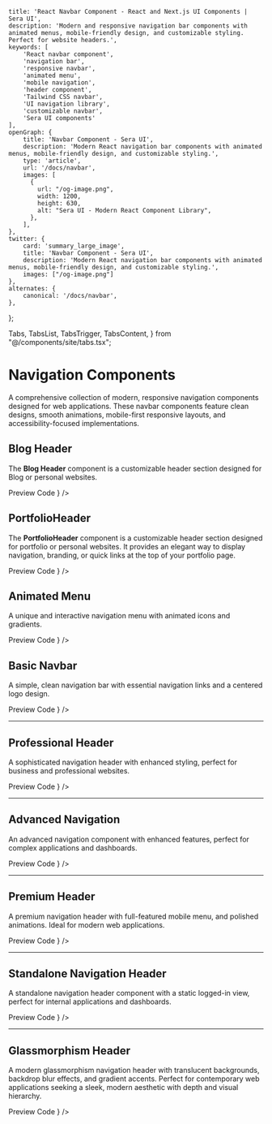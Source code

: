     title: 'React Navbar Component - React and Next.js UI Components | Sera UI',
    description: 'Modern and responsive navigation bar components with animated menus, mobile-friendly design, and customizable styling. Perfect for website headers.',
    keywords: [
        'React navbar component',
        'navigation bar',
        'responsive navbar',
        'animated menu',
        'mobile navigation',
        'header component',
        'Tailwind CSS navbar',
        'UI navigation library',
        'customizable navbar',
        'Sera UI components'
    ],
    openGraph: {
        title: 'Navbar Component - Sera UI',
        description: 'Modern React navigation bar components with animated menus, mobile-friendly design, and customizable styling.',
        type: 'article',
        url: '/docs/navbar',
        images: [
          {
            url: "/og-image.png",
            width: 1200,
            height: 630,
            alt: "Sera UI - Modern React Component Library",
          },
        ],
    },
    twitter: {
        card: 'summary_large_image',
        title: 'Navbar Component - Sera UI',
        description: 'Modern React navigation bar components with animated menus, mobile-friendly design, and customizable styling.',
        images: ["/og-image.png"]
    },
    alternates: {
        canonical: '/docs/navbar',
    },
};

  Tabs,
  TabsList,
  TabsTrigger,
  TabsContent,
} from "@/components/site/tabs.tsx";


<HideTOC />



# Navigation Components <AI dir="left"/>

A comprehensive collection of modern, responsive navigation components designed for web applications. These navbar components feature clean designs, smooth animations, mobile-first responsive layouts, and accessibility-focused implementations.


## Blog Header
The **Blog Header** component is a customizable header section designed for Blog or personal websites.


<Tabs defaultValue="preview" className="">
  <TabsList>
    <TabsTrigger value="preview">Preview</TabsTrigger>
    <TabsTrigger value="code">Code</TabsTrigger>
  </TabsList>
  <TabsContent value="preview">
    <ComponentRenderer component={<BlogHeader />} />
  </TabsContent>
  <TabsContent value="code">
    <CodeBlock filePath="src/app/docs/navbar/navbar3.tsx" />
  </TabsContent>
</Tabs>


## PortfolioHeader

The **PortfolioHeader** component is a customizable header section designed for portfolio or personal websites.
It provides an elegant way to display navigation, branding, or quick links at the top of your portfolio page.


<Tabs defaultValue="preview" className="">
  <TabsList>
    <TabsTrigger value="preview">Preview</TabsTrigger>
    <TabsTrigger value="code">Code</TabsTrigger>
  </TabsList>
  <TabsContent value="preview">
    <ComponentRenderer component={<PortfolioHeader />} />
  </TabsContent>
  <TabsContent value="code">
    <CodeBlock filePath="src/app/docs/navbar/navbar2.tsx" />
  </TabsContent>
</Tabs>



## Animated Menu
 A unique and interactive navigation menu with animated icons and gradients.

<Tabs defaultValue="preview" className="">
  <TabsList>
    <TabsTrigger value="preview">Preview</TabsTrigger>
    <TabsTrigger value="code">Code</TabsTrigger>
  </TabsList>
  <TabsContent value="preview">
    <ComponentRenderer component={<MenuBar />} />
  </TabsContent>
  <TabsContent value="code">
    <CodeBlock filePath="src/app/docs/navbar/animatedmenu.tsx" />
  </TabsContent>
</Tabs>

## Basic Navbar

A simple, clean navigation bar with essential navigation links and a centered logo design.


<Tabs defaultValue="preview" className="">
  <TabsList>
    <TabsTrigger value="preview">Preview</TabsTrigger>
    <TabsTrigger value="code">Code</TabsTrigger>
  </TabsList>
  <TabsContent value="preview">
    <ComponentRenderer component={<HeaderComponent />} />
  </TabsContent>
  <TabsContent value="code">
    <CodeBlock filePath="src/app/docs/navbar/navbar.tsx" />
  </TabsContent>
</Tabs>

---

## Professional Header

A sophisticated navigation header with enhanced styling, perfect for business and professional websites.


<Tabs defaultValue="preview" className="">
  <TabsList>
    <TabsTrigger value="preview">Preview</TabsTrigger>
    <TabsTrigger value="code">Code</TabsTrigger>
  </TabsList>
  <TabsContent value="preview">
    <ComponentRenderer component={<Header />} />
  </TabsContent>
  <TabsContent value="code">
    <CodeBlock filePath="src/app/docs/navbar/header.tsx" />
  </TabsContent>
</Tabs>


---

## Advanced Navigation

An advanced navigation component with enhanced features, perfect for complex applications and dashboards.

<Tabs defaultValue="preview" className="">
  <TabsList>
    <TabsTrigger value="preview">Preview</TabsTrigger>
    <TabsTrigger value="code">Code</TabsTrigger>
  </TabsList>
  <TabsContent value="preview">
    <ComponentRenderer component={<Header2 />} />
  </TabsContent>
  <TabsContent value="code">
    <CodeBlock filePath="src/app/docs/navbar/header2.tsx" />
  </TabsContent>
</Tabs>

---

## Premium Header

A premium navigation header with full-featured mobile menu, and polished animations. Ideal for modern web applications.

<Tabs defaultValue="preview" className="">
  <TabsList>
    <TabsTrigger value="preview">Preview</TabsTrigger>
    <TabsTrigger value="code">Code</TabsTrigger>
  </TabsList>
  <TabsContent value="preview">
    <ComponentRenderer component={<Header3 />} />
  </TabsContent>
  <TabsContent value="code">
    <CodeBlock filePath="src/app/docs/navbar/header3.tsx" />
  </TabsContent>
</Tabs>

---

## Standalone Navigation Header
A standalone navigation header component with a static logged-in view, perfect for internal applications and dashboards.

<Tabs defaultValue="preview" className="">
  <TabsList>
    <TabsTrigger value="preview">Preview</TabsTrigger>
    <TabsTrigger value="code">Code</TabsTrigger>
  </TabsList>
  <TabsContent value="preview">
    <ComponentRenderer component={<Header4 />} />
  </TabsContent>
  <TabsContent value="code">
    <CodeBlock filePath="src/app/docs/navbar/header4.tsx" />
  </TabsContent>
</Tabs>

---

## Glassmorphism Header

A modern glassmorphism navigation header with translucent backgrounds, backdrop blur effects, and gradient accents. Perfect for contemporary web applications seeking a sleek, modern aesthetic with depth and visual hierarchy.

<Tabs defaultValue="preview" className="">
  <TabsList>
    <TabsTrigger value="preview">Preview</TabsTrigger>
    <TabsTrigger value="code">Code</TabsTrigger>
  </TabsList>
  <TabsContent value="preview">
    <ComponentRenderer component={<GlassmorphismHeader />} />
  </TabsContent>
  <TabsContent value="code">
    <CodeBlock filePath="src/app/docs/navbar/navbar5.tsx" />
  </TabsContent>
</Tabs>
